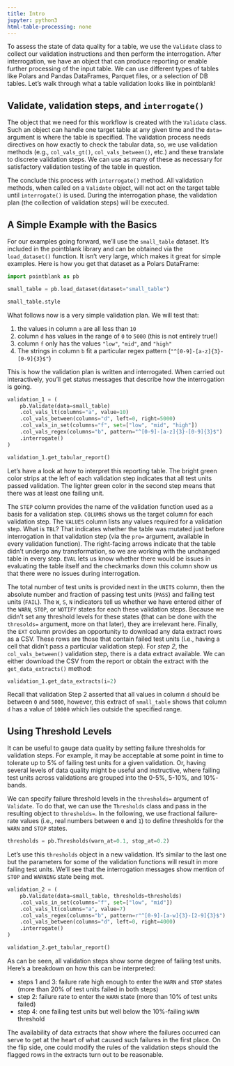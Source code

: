 ```yaml
---
title: Intro
jupyter: python3
html-table-processing: none
---
```


To assess the state of data quality for a table, we use the `Validate` class to collect our validation instructions and then perform the interrogation. After interrogation, we have an object that can produce reporting or enable further processing of the input table. We can use different types of tables like Polars and Pandas DataFrames, Parquet files, or a selection of DB tables. Let's walk through what a table validation looks like in pointblank!

## Validate, validation steps, and `interrogate()`

The object that we need for this workflow is created with the `Validate` class. Such an object can handle one target table at any given time and the `data=` argument is where the table is specified. The validation process needs directives on how exactly to check the tabular data, so, we use validation methods (e.g., `col_vals_gt()`, `col_vals_between()`, etc.) and these translate to discrete validation steps. We can use as many of these as necessary for satisfactory validation testing of the table in question.

The conclude this process with `interrogate()` method. All validation methods, when called on a `Validate` object, will not act on the target table until `interrogate()` is used. During the interrogation phase, the validation plan (the collection of validation steps) will be executed.

## A Simple Example with the Basics

For our examples going forward, we'll use the `small_table` dataset. It's included in the pointblank library and can be obtained via the `load_dataset()` function. It isn't very large, which makes it great for simple examples. Here is how you get that dataset as a Polars DataFrame:

```python
import pointblank as pb

small_table = pb.load_dataset(dataset="small_table")

small_table.style
```

What follows now is a very simple validation plan. We will test that:

1. the values in column `a` are all less than `10`
2. column `d` has values in the range of `0` to `5000` (this is not entirely true!)
3. column `f` only has the values `"low"`, `"mid"`, and `"high"`
4. The strings in column `b` fit a particular regex pattern (`"^[0-9]-[a-z]{3}-[0-9]{3}$"`)

This is how the validation plan is written and interrogated. When carried out interactively, you'll get status messages that describe how the interrogation is going.

```python
validation_1 = (
    pb.Validate(data=small_table)
    .col_vals_lt(columns="a", value=10)
    .col_vals_between(columns="d", left=0, right=5000)
    .col_vals_in_set(columns="f", set=["low", "mid", "high"])
    .col_vals_regex(columns="b", pattern="^[0-9]-[a-z]{3}-[0-9]{3}$")
    .interrogate()
)

validation_1.get_tabular_report()
```

Let's have a look at how to interpret this reporting table. The bright green color strips at the left of each validation step indicates that all test units passed validation. The lighter green color in the second step means that there was at least one failing unit.

The `STEP` column provides the name of the validation function used as a basis for a validation step. `COLUMNS` shows us the target column for each validation step. The `VALUES` column lists any values required for a validation step. What is `TBL`? That indicates whether the table was mutated just before interrogation in that validation step (via the `pre=` argument, available in every validation function). The right-facing arrows indicate that the table didn't undergo any transformation, so we are working with the unchanged table in every step. `EVAL` lets us know whether there would be issues in evaluating the table itself and the checkmarks down this column show us that there were no issues during interrogation.

The total number of test units is provided next in the `UNITS` column, then the absolute number and fraction of passing test units (`PASS`) and failing test units (`FAIL`). The `W`, `S`, `N` indicators tell us whether we have entered either of the `WARN`, `STOP`, or `NOTIFY` states for each these validation steps. Because we didn't set any threshold levels for these states (that can be done with the `thresolds=` argument, more on that later), they are irrelevant here. Finally, the `EXT` column provides an opportunity to download any data extract rows as a CSV. These rows are those that contain failed test units (i.e., having a cell that didn't pass a particular validation step). For *step 2*, the `col_vals_between()` validation step, there is a data extract available. We can either download the CSV from the report or obtain the extract with the `get_data_extracts()` method:

```python
validation_1.get_data_extracts(i=2)
```

Recall that validation Step 2 asserted that all values in column `d` should be between `0` and `5000`, however, this extract of `small_table` shows that column `d` has a value of `10000` which lies outside the specified range.

## Using Threshold Levels

It can be useful to gauge data quality by setting failure thresholds for validation steps. For example, it may be acceptable at some point in time to tolerate up to 5% of failing test units for a given validation. Or, having several levels of data quality might be useful and instructive, where failing test units across validations are grouped into the 0-5%, 5-10%, and 10%- bands.

We can specify failure threshold levels in the `thresholds=` argument of `Validate`. To do that, we can use the `Thresholds` class and pass in the resulting object to `thresholds=`. In the following, we use fractional failure-rate values (i.e., real numbers between `0` and `1`) to define thresholds for the `WARN` and `STOP` states.

```python
thresholds = pb.Thresholds(warn_at=0.1, stop_at=0.2)
```

Let's use this `thresholds` object in a new validation. It's similar to the last one but the parameters for some of the validation functions will result in more failing test units. We'll see that the interrogation messages show mention of `STOP` and `WARNING` state being met.

```python
validation_2 = (
    pb.Validate(data=small_table, thresholds=thresholds)
    .col_vals_in_set(columns="f", set=["low", "mid"])
    .col_vals_lt(columns="a", value=7)
    .col_vals_regex(columns="b", pattern=r"^[0-9]-[a-w]{3}-[2-9]{3}$")
    .col_vals_between(columns="d", left=0, right=4000)
    .interrogate()
)

validation_2.get_tabular_report()
```

As can be seen, all validation steps show some degree of failing test units. Here's a breakdown on how this can be interpreted:

- steps 1 and 3: failure rate high enough to enter the `WARN` and `STOP` states (more than 20% of test units failed in both steps)
- step 2: failure rate to enter the `WARN` state (more than 10% of test units failed)
- step 4: one failing test units but well below the 10%-failing `WARN` threshold

The availability of data extracts that show where the failures occurred can serve to get at the heart of what caused such failures in the first place. On the flip side, one could modify the rules of the validation steps should the flagged rows in the extracts turn out to be reasonable.
